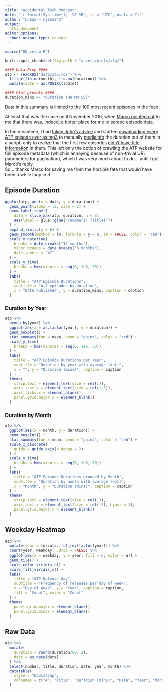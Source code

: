 ```yaml
---
title: "Accidental Tech Podcast"
date: "`r format(Sys.time(), '%F %R', tz = 'UTC', usetz = T)`"
author: "Lukas — @jemus42"
output:
  html_document
editor_options: 
  chunk_output_type: console
---
```


```r
source("00_setup.R")

knitr::opts_chunk$set(fig.path = "assets/plots/atp/")

#### Data Prep ####
atp <- readRDS("data/atp.rds") %>%
  filter(!is.na(month), !is.na(duration)) %>%
  mutate(date = as.POSIXct(date))

#### Plot presets ####
duration_mins <- "Duration (HH:MM:SS)"
```

Data in this summary is [limited to the 100 most recent episodes](https://twitter.com/caseyliss/status/706885764236361728) in the feed.

At least that was the case until November 2016, when [Marco pointed out](https://twitter.com/marcoarment/status/801550714568900608) to me that there was, indeed, a better place for me to scrape episode data. 

In the meantime, I had [taken John's advice](https://twitter.com/siracusa/status/801444008404914176) and started [downloading every ATP episode ever as mp3](https://twitter.com/Jemus42/status/801451942560022528) to manually [mediainfo](https://en.wikipedia.org/wiki/MediaInfo) the duration out of them in a script, only to realize that the first few episodes [didn't have title information](https://twitter.com/Jemus42/status/801504118816833536) in them. This left only the option of crawling the ATP website for full episode metadata (which is annoying because of non-trivial URL parameters for pagination), which I was very much about to do… until I got Marco's reply.  
So… thanks Marco for saving me from the horrible fate that would have been a while loop in R.

## Episode Duration

```r
ggplot(atp, aes(x = date, y = duration)) +
  geom_point(alpha = .5, size = 2) +
  geom_label_repel(
    data = slice_max(atp, duration, n = 5),
    aes(label = glue::glue("{number}: {title}"))
  ) +
  expand_limits(y = 0) +
  geom_smooth(method = lm, formula = y ~ x, se = FALSE, color = "red") +
  scale_x_datetime(
    breaks = date_breaks("12 months"),
    minor_breaks = date_breaks("6 months"),
    date_labels = "%Y"
  ) +
  scale_y_time(
    breaks = hms(minutes = seq(0, 1e6, 30))
  ) +
  labs(
    title = "ATP Episode Durations",
    subtitle = "All episodes by duration",
    x = "Date Published", y = duration_mins, caption = caption
  ) 
```

### Duration by Year

```r
atp %>%
  group_by(year) %>%
  ggplot(aes(x = as.factor(year), y = duration)) +
  geom_boxplot() +
  stat_summary(fun = mean, geom = "point", color = "red") +
  scale_y_time(
    breaks = hms(minutes = seq(0, 1e6, 30))
  ) +
  labs(
    title = "ATP Episode Durations per Year",
    subtitle = "Duration by year with average (dot)",
    x = "", y = "Duration (mins)", caption = caption
  ) +
  theme(
    strip.text = element_text(size = rel(1)),
    axis.text.x = element_text(size = rel(1.5)),
    axis.ticks.x = element_blank(),
    panel.grid.major.x = element_blank()
  )
```

### Duration by Month

```r
atp %>%
  ggplot(aes(x = month, y = duration)) +
  geom_boxplot() +
  stat_summary(fun = mean, geom = "point", color = "red") +
  scale_x_discrete(
    guide = guide_axis(n.dodge = 2)
  ) +
  scale_y_time(
    breaks = hms(minutes = seq(0, 1e6, 30))
  ) +
  labs(
    title = "ATP Episode Durations grouped by Month",
    subtitle = "Duration by month with average (dot)",
    x = "Month", y = "Duration (mins)", caption = caption
  ) +
  theme(
    strip.text = element_text(size = rel(1)),
    axis.text.x = element_text(size = rel(.9), hjust = 1),
    panel.grid.major.x = element_blank()
  )
```

## Weekday Heatmap

```r
atp %>%
  mutate(year = forcats::fct_rev(factor(year))) %>%
  count(year, weekday, .drop = FALSE) %>%
  ggplot(aes(x = weekday, y = year, fill = n, color = n)) +
  geom_tile() +
  scale_color_viridis_c() +
  scale_fill_viridis_c() +
  labs(
    title = "ATP Release Day",
    subtitle = "Frequency of releases per day of week",
    x = "Day of Week", y = "Year", caption = caption,
    fill = "Count", color = "Count"
  ) +
  theme(
    panel.grid.major = element_blank(),
    panel.grid.minor = element_blank()
  )
```


## Raw Data 

```r
atp %>%
  mutate(
    duration = round(duration/60, 2),
    date = as_date(date)
  ) %>%
  select(number, title, duration, date, year, month) %>%
  datatable(
    style = "bootstrap",
    colnames = c("#", "Title", "Duration (mins)", "Date", "Year", "Month")
  )
```

